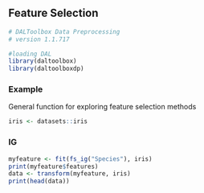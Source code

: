 ## Feature Selection

```r
# DALToolbox Data Preprocessing
# version 1.1.717

#loading DAL
library(daltoolbox) 
library(daltoolboxdp)
```

### Example
General function for exploring feature selection methods

```r
iris <- datasets::iris
```

### IG

```r
myfeature <- fit(fs_ig("Species"), iris)
print(myfeature$features)
data <- transform(myfeature, iris)
print(head(data))
```

